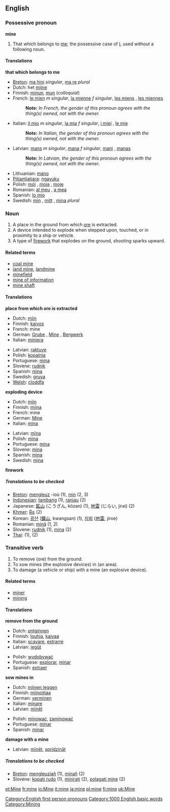 {{See|Mine}}

==English==

{{rank|hair|ran|important|566|mine|wild|front|France}}

===Possessive pronoun===
'''mine'''
#<!--DefA--> That which belongs to [[me]]; the possessive case of [[I]], used without a following noun.

====Translations====
<!--DefA-->'''that which belongs to me'''
{{top}}
*[[Breton]]: [[ma hini]] ''singular'', [[ma re]] ''plural''
*Dutch: het [[mijne]]
*Finnish: [[minun]], [[mun#Finnish|mun]] (''colloquial'')
*French: [[mien|le mien]] ''m singular'', [[mienne|la mienne]] ''f singular'', [[miens|les miens]] {{m}} {{p}}, [[miennes|les miennes]] {{f}} {{p}}
*:'''Note:''' ''In French, the gender of this pronoun agrees with the thing(s) owned, not with the owner.''
*Italian: [[mio|il mio]] ''m singular'', [[mia|la mia]] ''f singular'', [[miei|i miei]] {{m}} {{p}}, [[mie|le mie]] {{f}} {{p}}
*:'''Note:''' ''In Italian, the gender of this pronoun agrees with the thing(s) owned, not with the owner.''
{{mid}}
*Latvian: [[mans]] ''m singular'', [[mana#Latvian|mana]] ''f singular'', [[mani]] {{m}} {{p}}, [[manas]] {{f}} {{p}}
*:'''Note:''' ''In Latvian, the gender of this pronoun agrees with the thing(s) owned, not with the owner.''
*Lithuanian: [[mano]]
*[[Pitjantjatjara]]: [[ngayuku]]
*Polish: [[mój]] {{m}}, [[moja]] {{f}}, [[moje]] {{n}}
*Romanian: [[al meu]] {{m}} , [[a mea]] {{f}}
*Spanish: [[lo mio]] {{m}}
*Swedish: [[min]] {{c}}, [[mitt#Swedish|mitt]] {{n}}, [[mina#Swedish|mina]] ''plural''
{{bottom}}

===Noun===
{{en-noun-reg}}
#<!--DefB--> A place in the ground from which [[ore]] is extracted.
#<!--DefC--> A device intended to explode when stepped upon, touched, or in proximity to a ship or vehicle.
#<!--DefD--> A type of [[firework]] that explodes on the ground, shooting sparks upward.

====Related terms====
*[[coal mine]]
*[[land mine]], [[landmine]]
*[[minefield]]
*[[mine of information]]
*[[mine shaft]]

====Translations====

<!--DefB-->'''place from which ore is extracted'''
{{top}}
*Dutch: [[mijn]] {{f}}
*Finnish: [[kaivos]]
*French: mine {{f}}
*German: [[Grube]] {{f}}, [[Mine]] {{f}}, [[Bergwerk]] {{n}}
*Italian: [[miniera]] {{f}}
{{mid}}
*Latvian: [[raktuve]]
*Polish: [[kopalnia]] {{f}}
*Portuguese: [[mina#Portuguese|mina]] {{f}}
*Slovene: [[rudnik]] {{m}}
*Spanish: [[mina#Spanish|mina]] {{f}}
*Swedish: [[gruva]] {{c}}
*[[w:Welsh language|Welsh]]: [[cloddfa]] {{f}}
{{bottom}}

<!--DefC-->'''exploding device'''
{{top}}
*Dutch: [[mijn]] {{f}}
*Finnish: [[miina]]
*French: mine {{f}}
*German: [[Mine]] {{f}}
*Italian: [[mina#Italian|mina]] {{f}}
{{mid}}
*Latvian: [[mīna]]
*Polish: [[mina]] {{f}}
*Portuguese: [[mina#Portuguese|mina]] {{f}}
*Slovene: [[mina]] {{f}}
*Spanish: [[mina#Spanish|mina]] {{f}}
*Swedish: [[mina#Swedish|mina]] {{c}}
{{bottom}}

<!--DefD-->'''firework'''
{{top}}
{{mid}}
{{bottom}}

=====Translations to be checked=====
<!--Remove this section once all of the translations below have been moved into the tables above.-->
{{checktrans}}

*[[Breton]]: [[mengleuz]] {{f}} -ioù (1), [[min]] {{m}} (2, 3)
*[[Indonesian]]: [[tambang]] (1), [[ranjau]] (2)
*Japanese: [[鉱山]] (こうざん, kōzan) (1), [[地雷]] (じらい, jirai) (2)
*[[Khmer]]: [[មីន]] (2)
*Korean: [[광산]] ([[鑛山]], kwangsan) (1), [[지뢰]] ([[地雷]], jiroe)
*Romanian: [[mină]] (1, 2)
*Slovene: [[rudnik]] {{m}} (1), [[mina]] {{f}} (2)
*[[Thai]]: {{THchar|[[เหมืองแร่]]}} (1), {{THchar|[[กับระเบิด]]}} (2)

===Transitive verb===
{{en-infl-reg-other-e|min|e|}}
#<!--Def-E--> To remove (ore) from the ground.
#<!--Def-F--> To sow mines (the explosive devices) in (an area).
#<!--Def-G--> To damage (a vehicle or ship) with a mine (an explosive device).

====Related terms====
*[[miner]]
*[[mining]]

====Translations====

<!--Def-E-->'''remove from the ground'''
{{top}}
*Dutch: [[ontginnen]]
*Finnish: [[louhia]], [[kaivaa]]
*Italian: [[scavare]], [[estrarre]]
*Latvian: [[iegūt]]
{{mid}}
*Polish: [[wydobywać]]
*Portuguese: [[explorar]], [[minar]]
*Spanish: [[extraer]]
{{bottom}}

<!--Def-F-->'''sow mines in'''
{{top}}
*Dutch: [[mijnen leggen]]
*Finnish: [[miinoittaa]]
*German: [[verminen]]
*Italian: [[minare]]
*Latvian: [[mīnēt]]
{{mid}}
*Polish: [[minować]], [[zaminować]]
*Portuguese: [[minar]]
*Spanish: [[minar]]
{{bottom}}

<!--Def-G-->'''damage with a mine'''
{{top}}
{{mid}}
*Latvian: [[mīnēt]], [[spridzināt]]
{{bottom}}

=====Translations to be checked=====
<!--Remove this section once all of the translations below have been moved into the tables above.-->
{{checktrans}}

*[[Breton]]: [[mengleuziañ]] (1), [[minañ]] (2)
*Slovene: [[kopati rudo]] (1), [[minirati]] (2), [[polagati mine]] (2)

[[Category:English first person pronouns]]

[[Category:1000 English basic words]]
[[Category:Mining]]

[[et:Mine]]
[[fr:mine]]
[[io:Mine]]
[[it:mine]]
[[ja:mine]]
[[pl:mine]]
[[fi:mine]]
[[uk:Mine]]